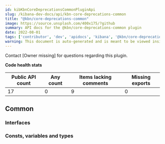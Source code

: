 ```yaml
---
id: kibKbnCoreDeprecationsCommonPluginApi
slug: /kibana-dev-docs/api/kbn-core-deprecations-common
title: "@kbn/core-deprecations-common"
image: https://source.unsplash.com/400x175/?github
summary: API docs for the @kbn/core-deprecations-common plugin
date: 2022-08-01
tags: ['contributor', 'dev', 'apidocs', 'kibana', '@kbn/core-deprecations-common']
warning: This document is auto-generated and is meant to be viewed inside our experimental, new docs system. Reach out in #docs-engineering for more info.
---
```




Contact [Owner missing] for questions regarding this plugin.

**Code health stats**

| Public API count  | Any count | Items lacking comments | Missing exports |
|-------------------|-----------|------------------------|-----------------|
| 17 | 0 | 9 | 0 |

## Common

### Interfaces
<DocDefinitionList data={kbnCoreDeprecationsCommonObj.common.interfaces}/>

### Consts, variables and types
<DocDefinitionList data={kbnCoreDeprecationsCommonObj.common.misc}/>

